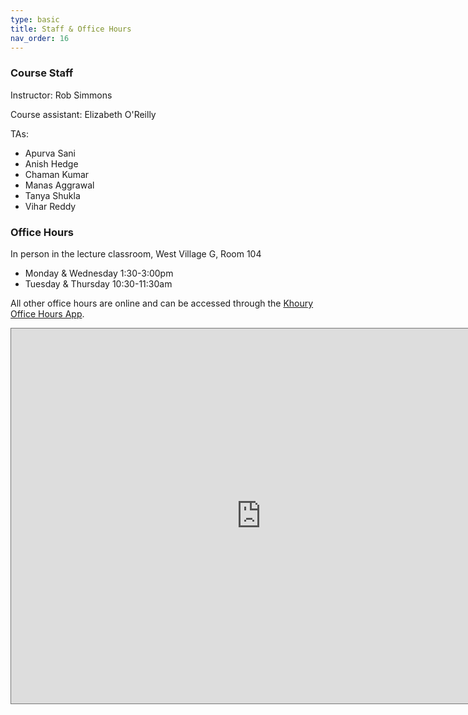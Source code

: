 ```yaml
---
type: basic
title: Staff & Office Hours
nav_order: 16
---
```


### Course Staff

Instructor: Rob Simmons

Course assistant: Elizabeth O'Reilly

TAs:
 - Apurva Sani
 - Anish Hedge
 - Chaman Kumar
 - Manas Aggrawal
 - Tanya Shukla
 - Vihar Reddy

### Office Hours

In person in the lecture classroom, West Village G, Room 104 
 - Monday & Wednesday 1:30-3:00pm
 - Tuesday & Thursday 10:30-11:30am

All other office hours are online and can be accessed through the [Khoury Office Hours App](https://officehours.khoury.northeastern.edu/).

<iframe src="https://calendar.google.com/calendar/embed?height=600&wkst=1&ctz=America%2FNew_York&showPrint=0&src=Y19lYjdjY2E2ODlmZWYwYjgxY2ZmZmZmZGU1ZWNlMTJiYzk1NzBhNTY5ZDliZjVmY2Y5YTFjODlkOTA2YTVhNzdlQGdyb3VwLmNhbGVuZGFyLmdvb2dsZS5jb20&src=ZW4udXNhI2hvbGlkYXlAZ3JvdXAudi5jYWxlbmRhci5nb29nbGUuY29t&color=%233F51B5&color=%230B8043" style="border:solid 1px #777" width="800" height="600" frameborder="0" scrolling="no"></iframe>
